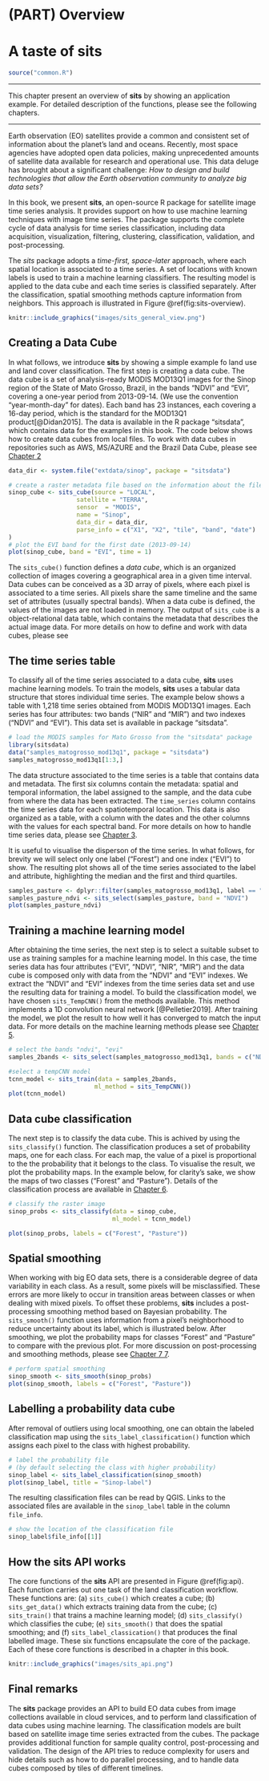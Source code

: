 # (PART) Overview {-}

# A taste of sits

```r
source("common.R")
```

---

This chapter present an overview of **sits** by showing an application example. For detailed description of the functions, please see the following chapters. 

---

Earth observation (EO) satellites provide a common and consistent set of information about the planet's land and oceans. Recently, most space agencies have adopted open data policies, making unprecedented amounts of satellite data available for research and operational use. This data deluge has brought about a significant challenge: *How to design and build technologies that allow the Earth observation community to analyze big data sets?* 

In this book, we present **sits**, an open-source R package for satellite image time series analysis. It provides support on how to use machine learning techniques with image time series. The package supports the complete cycle of data analysis for time series classification, including data acquisition, visualization, filtering, clustering, classification, validation, and post-processing.

The *sits* package adopts a *time-first, space-later* approach, where each spatial location is associated to a time series. A set of locations with known labels is used to train a machine learning classifiers. The resulting model is applied to the data cube and each time series is classified separately. After the classification, spatial smoothing methods capture information from neighbors. This approach is illustrated in Figure \@ref(fig:sits-overview).

```r
knitr::include_graphics("images/sits_general_view.png")
```

## Creating a Data Cube 

In what follows, we introduce **sits** by showing a simple example fo land use and land cover classification. The first step is creating a data cube. The data cube is a set of analysis-ready MODIS MOD13Q1 images for the Sinop region of the State of Mato Grosso, Brazil, in the bands "NDVI" and "EVI", covering a one-year period from 2013-09-14. (We use the convention "year-month-day" for dates). Each band has 23 instances, each covering a 16-day period, which is the standard for the MOD13Q1 product[@Didan2015].  The data is available in the R package "sitsdata", which contains data for the examples in this book. The code below shows how to create data cubes from local files. To work with data cubes in repositories such as AWS, MS/AZURE and the Brazil Data Cube, please see [Chapter  2](https://e-sensing.github.io/sitsbook/earth-observation-data-cubes.html)

```r
data_dir <- system.file("extdata/sinop", package = "sitsdata")

# create a raster metadata file based on the information about the files
sinop_cube <- sits_cube(source = "LOCAL",
                   satellite = "TERRA",
                   sensor  = "MODIS",
                   name = "Sinop",
                   data_dir = data_dir,
                   parse_info = c("X1", "X2", "tile", "band", "date")
)
# plot the EVI band for the first date (2013-09-14)
plot(sinop_cube, band = "EVI", time = 1)
```
The `sits_cube()` function defines a *data cube*, which is an organized collection of images covering a geographical area in a given time interval. Data cubes can be conceived as a 3D array of pixels, where each pixel is associated to a time series. All pixels share the same timeline and the same set of attributes (usually spectral bands).  When a data cube is defined, the values of the images are not loaded in memory.  The output of `sits_cube` is a object-relational data table, which contains the metadata that describes the actual image data. For more details on how to define and work with data cubes, please see  

## The time series table

To classify all of the time series associated to a data cube, **sits** uses machine learning models. To train the models, **sits** uses a tabular data structure that stores individual time series. The example below shows a table with 1,218 time series obtained from MODIS MOD13Q1 images.  Each series has four attributes: two bands ("NIR" and "MIR") and two indexes ("NDVI" and "EVI"). This data set is available in package "sitsdata". 

```r
# load the MODIS samples for Mato Grosso from the "sitsdata" package
library(sitsdata)
data("samples_matogrosso_mod13q1", package = "sitsdata")
samples_matogrosso_mod13q1[1:3,]
```
The data structure associated to the time series is a table that contains data and metadata. The first six columns contain the metadata: spatial and temporal information, the label assigned to the sample, and the data cube from where the data has been extracted. The `time_series` column contains the time series data for each spatiotemporal location. This data is also organized as a table, with a column with the dates and the other columns with the values for each spectral band. For more details on how to handle time series data, please see [Chapter 3](https://e-sensing.github.io/sitsbook/acessing-time-series-information-in-sits.html). 

It is useful to visualise the disperson of the time series. In what follows, for brevity we will select only one label ("Forest") and one index ("EVI") to show. The resulting plot shows all of the time series associated to the label and attribute, highlighting the median and the first and third quartiles. 
```r
samples_pasture <- dplyr::filter(samples_matogrosso_mod13q1, label == "Forest")
samples_pasture_ndvi <- sits_select(samples_pasture, band = "NDVI")
plot(samples_pasture_ndvi)
```

## Training a machine learning model

After obtaining the time series, the next step is to select a suitable subset to use as training samples for a machine learning model. In this case, the time series data has four attributes ("EVI", "NDVI", "NIR", "MIR") and the data cube is composed only with data from the "NDVI" and "EVI" indexes.  We extract the "NDVI" and "EVI" indexes from the time series data set and use the resulting data for training a model. To build the classification model, we have chosen `sits_TempCNN()` from the methods available. This method implements a 1D convolution neural network [@Pelletier2019]. After training the model, we plot the result to how well it has converged to match the input data. For more details on the machine learning methods please see [Chapter 5](https://e-sensing.github.io/sitsbook/machine-learning-for-data-cubes-using-the-sits-package.html). 

```r
# select the bands "ndvi", "evi"
samples_2bands <- sits_select(samples_matogrosso_mod13q1, bands = c("NDVI", "EVI"))

#select a tempCNN model
tcnn_model <- sits_train(data = samples_2bands, 
                        ml_method = sits_TempCNN())
plot(tcnn_model)
```
## Data cube classification

The next step is to classify the data cube. This is achived by using the `sits_classify()` function. The classification produces a set of probability maps, one for each class. For each map, the value of a pixel is proportional to the the probability that it belongs to the class. To visualise the result, we plot the probability maps. In the example below, for clarity's sake, we show the maps of two classes ("Forest" and "Pasture"). Details of the classification process are available in [Chapter 6](https://e-sensing.github.io/sitsbook/classification-of-images-in-data-cubes-using-satellite-image-time-series.html). 

```r

# classify the raster image
sinop_probs <- sits_classify(data = sinop_cube, 
                             ml_model = tcnn_model)

plot(sinop_probs, labels = c("Forest", "Pasture"))
```

## Spatial smoothing

When working with big EO data sets, there is a considerable degree of data variability in each class. As a result, some pixels will be misclassified. These errors are more likely to occur in transition areas between classes or when dealing with mixed pixels. To offset these problems, **sits** includes a post-processing smoothing method based on Bayesian probability. The `sits_smooth()` function uses information from a pixel's neighborhood to reduce uncertainty about its label, which is illustrated below. After smoothing, we plot the probability maps for classes "Forest" and "Pasture" to compare with the previous plot. For more discussion on post-processing and smoothing methods, please see [Chapter 7 7](https://e-sensing.github.io/sitsbook/post-classification-smoothing-using-bayesian-techniques-in-sits.html).

```r
# perform spatial smoothing
sinop_smooth <- sits_smooth(sinop_probs)
plot(sinop_smooth, labels = c("Forest", "Pasture"))
```
## Labelling a probability data cube

After removal of outliers using local smoothing, one can obtain the labeled classification map using the `sits_label_classification()` function which assigns each pixel to the class with highest probability. 

```r

# label the probability file 
# (by default selecting the class with higher probability)
sinop_label <- sits_label_classification(sinop_smooth)
plot(sinop_label, title = "Sinop-label")
```

The resulting classification files can be read by QGIS. Links to the  associated files are available in the `sinop_label` table in the column `file_info`. 

```r
# show the location of the classification file
sinop_label$file_info[[1]]
```


## How the sits API works 

The core functions of the **sits** API are presented in Figure \@ref(fig:api). Each function carries out one task of the land classification workflow.  These functions are: (a) `sits_cube()` which creates a cube; (b) `sits_get_data()` which extracts training data from the cube; (c) `sits_train()` that trains a machine learning model; (d) `sits_classify()` which classifies the cube; (e) `sits_smooth()` that does the spatial smoothing; and (f) `sits_label_classication()` that produces the final labelled image. These six functions encapsulate the core of the package.  Each of these core functions is described in a chapter in this book. 

```r

knitr::include_graphics("images/sits_api.png")
```



## Final remarks

The **sits** package provides an API to build EO data cubes from image collections available in cloud services, and to perform land classification of data cubes using machine learning. The classification models are built based on  satellite image time series extracted from the cubes. The package provides additional function for sample quality control, post-processing and validation. The design of the API tries to reduce complexity for users and hide details such as how to do parallel processing, and to handle data cubes composed by tiles of different timelines.
